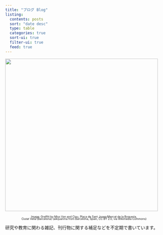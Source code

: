 ```yaml
---
title: "ブログ Blog"
listing:
  contents: posts
  sort: "date desc"
  type: table
  categories: true
  sort-ui: true
  filter-ui: true
  feed: true
---
```


![](img/Miss_Van_y_Ciou.jpg){fig-align="center" style="margin-bottom: 0;" width="488"}

::: {.center style="text-align: center; font-size: 90%; margin-top: 0; line-height: 0.8;"}
[Image: Graffiti by Miss Van and Ciou, Plaça de Sant Josep/Mercat de la Boqueria,\
Ciutat Vella (Barcelona) (aikijuanma from Barcelona, Spain, CC BY 2.0, via Wikimedia Commons)]{style="font-size: 70%;"}
:::

研究や教育に関わる雑記、刊行物に関する補足などを不定期で書いています。
